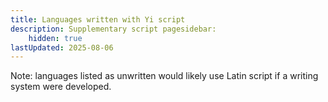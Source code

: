 ```yaml
---
title: Languages written with Yi script
description: Supplementary script pagesidebar:
    hidden: true
lastUpdated: 2025-08-06
---
```



Note: languages listed as unwritten would likely use Latin script if a writing system were developed.

<WsList script='Yiii' />
